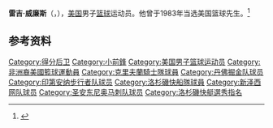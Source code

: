 {{Otheruses|other=名为雷吉·威廉斯的其他人物|雷吉·威廉斯}}

'''雷吉·威廉斯'''（{{lang-en|Reggie Williams}}，{{bd|1964年|3月5日||}}），[[美国|美国]]男子[[篮球|篮球]]运动员。他曾于1983年当选美国篮球先生。<ref>{{cite news | url=https://query.nytimes.com/gst/fullpage.html?res=9B0DEFDD1031F931A35750C0A961948260&sec=&spon=&pagewanted=2 | work=The New York Times | title=The Big East Tournament; Williams Is Going Out In Style | first=Roy S. | last=Johnson | date=1987-03-02 | access-date=2010-05-22 | archive-date=2008-02-02 | archive-url=https://web.archive.org/web/20080202162745/http://query.nytimes.com/gst/fullpage.html?res=9B0DEFDD1031F931A35750C0A961948260&sec=&spon=&pagewanted=2 | dead-url=no }}</ref>

== 参考资料 ==
{{reflist}}

{{美国篮球先生}}
{{1987年NBA选秀}}

{{Authority control}}
{{DEFAULTSORT:Williams, Reggie}}
[[Category:得分后卫|Category:得分后卫]]
[[Category:小前鋒|Category:小前鋒]]
[[Category:美国男子篮球运动员|Category:美国男子篮球运动员]]
[[Category:非洲裔美國籃球運動員|Category:非洲裔美國籃球運動員]]
[[Category:克里夫蘭騎士隊球員|Category:克里夫蘭騎士隊球員]]
[[Category:丹佛掘金队球员|Category:丹佛掘金队球员]]
[[Category:印第安纳步行者队球员|Category:印第安纳步行者队球员]]
[[Category:洛杉磯快船隊球員|Category:洛杉磯快船隊球員]]
[[Category:新泽西网队球员|Category:新泽西网队球员]]
[[Category:圣安东尼奥马刺队球员|Category:圣安东尼奥马刺队球员]]
[[Category:洛杉磯快艇選秀指名|Category:洛杉磯快艇選秀指名]]